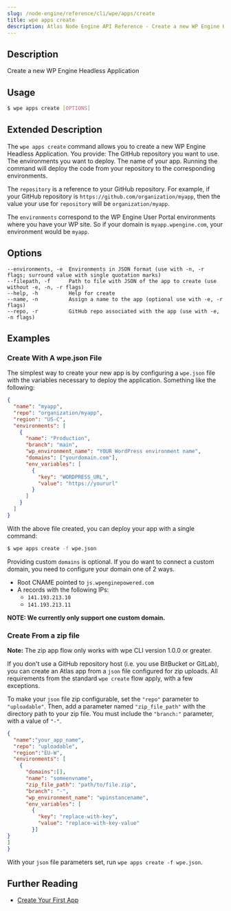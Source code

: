 ```yaml
---
slug: /node-engine/reference/cli/wpe/apps/create
title: wpe apps create
description: Atlas Node Engine API Reference - Create a new WP Engine Headless Application
---
```


## Description

Create a new WP Engine Headless Application

## Usage

```bash
$ wpe apps create [OPTIONS]
```

## Extended Description

The `wpe apps create` command allows you to create a new WP Engine Headless Application. You provide:
The GitHub repository you want to use.
The environments you want to deploy.
The name of your app.
Running the command will deploy the code from your repository to the corresponding environments.

The `repository` is a reference to your GitHub repository. For example, if your GitHub repository is `https://github.com/organization/myapp`, then the value your use for `repository` will be `organization/myapp`.

The `environments` correspond to the WP Engine User Portal environments where you have your WP site. So if your domain is `myapp.wpengine.com`, your environment would be `myapp`.

## Options

```
--environments, -e  Environments in JSON format (use with -n, -r flags; surround value with single quotation marks)
--filepath, -f      Path to file with JSON of the app to create (use without -e, -n, -r flags)
--help, -h          Help for create
--name, -n          Assign a name to the app (optional use with -e, -r flags)
--repo, -r          GitHub repo associated with the app (use with -e, -n flags)
```

## Examples

### Create With A wpe.json File

The simplest way to create your new app is by configuring a `wpe.json` file with the variables necessary to deploy the application. Something like the following:

```json
{
  "name": "myapp",
  "repo": "organization/myapp",
  "region": "US-C",
  "environments": [
    {
      "name": "Production",
      "branch": "main",
      "wp_environment_name": "YOUR WordPress environment name",
      "domains": ["yourdomain.com"],
      "env_variables": [
        {
          "key": "WORDPRESS_URL",
          "value": "https://yoururl"
        }
      ]
    }
  ]
}
```

With the above file created, you can deploy your app with a single command:

```bash
$ wpe apps create -f wpe.json
```

Providing custom `domains` is optional. If you do want to connect a custom domain, you need to configure your domain one of 2 ways.

- Root CNAME pointed to `js.wpenginepowered.com`
- A records with the following IPs:
  - `141.193.213.10`
  - `141.193.213.11`

**NOTE: We currently only support one custom domain.**

### Create From a zip file

**Note:** The zip app flow only works with wpe CLI version 1.0.0 or greater.

If you don't use a GitHub repository host (i.e. you use BitBucket or GitLab), you can create an Atlas app from a `json` file configured for zip uploads. All requirements from the standard `wpe create` flow apply, with a few exceptions.

To make your `json` file zip configurable, set the `"repo"` parameter to `"uploadable"`. Then, add a parameter named `"zip_file_path"` with the directory path to your zip file. You must include the `"branch:"` parameter, with a value of `"-"`.

```json
{
  "name":"your_app_name",
  "repo": "uploadable",
  "region":"EU-W",
  "environments": [
    {
      "domains":[],
      "name": "someenvname",
      "zip_file_path": "path/to/file.zip",
      "branch": "-",
      "wp_environment_name": "wpinstancename",
      "env_variables": [
        {
          "key": "replace-with-key",
          "value": "replace-with-key-value"
        }]
}
]
}
```

With your `json` file parameters set, run `wpe apps create -f wpe.json`. 

## Further Reading

- [Create Your First App](../../../../guides/create-app)
